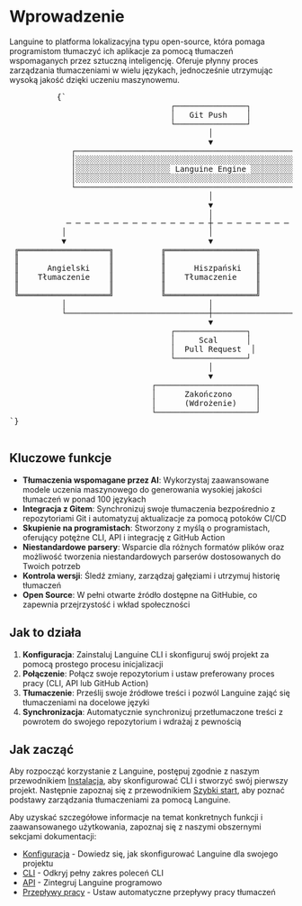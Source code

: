 # Wprowadzenie

Languine to platforma lokalizacyjna typu open-source, która pomaga programistom tłumaczyć ich aplikacje za pomocą tłumaczeń wspomaganych przez sztuczną inteligencję. Oferuje płynny proces zarządzania tłumaczeniami w wielu językach, jednocześnie utrzymując wysoką jakość dzięki uczeniu maszynowemu.


<div className="flex flex-col items-center justify-center p-4 mt-10 h-[400px] sm:h-[500px] md:h-[650px]">
        <pre
          className="p-4 text-sm leading-5 scale-[0.5] sm:scale-[0.65] md:scale-90 transform-gpu"
          style={{
            fontFamily: "monospace",
            whiteSpace: "pre",
            textAlign: "left",
          }}
        >
          {`
                                  ┌───────────────┐
                                  │   Git Push    │
                                  └───────────────┘
                                          │
                                          ▼
             ┌─────────────────────────────────────────────────────────┐
             │░░░░░░░░░░░░░░░░░░░░░░░░░░░░░░░░░░░░░░░░░░░░░░░░░░░░░░░░░│
             │░░░░░░░░░░░░░░░░░░░░ Languine Engine ░░░░░░░░░░░░░░░░░░░░│
             │░░░░░░░░░░░░░░░░░░░░░░░░░░░░░░░░░░░░░░░░░░░░░░░░░░░░░░░░░│
             └─────────────────────────────────────────────────────────┘
                                          │
                                          ▼
                                          │
            ─ ─ ─ ─ ─ ─ ─ ─ ─ ─ ─ ─ ─ ─ ─ ┼ ─ ─ ─ ─ ─ ─ ─ ─ ─ ─ ─ ─ ─ ─ ─
           │                              │                              │
           ▼                              ▼                              ▼
 ╔═══════════════════╗          ╔═══════════════════╗          ╔═══════════════════╗
 ║                   ║          ║                   ║          ║                   ║
 ║      Angielski    ║          ║      Hiszpański   ║          ║      Japoński    ║
 ║    Tłumaczenie    ║          ║    Tłumaczenie    ║          ║     Tłumaczenie   ║
 ║                   ║          ║                   ║          ║                   ║
 ╚═══════════════════╝          ╚═══════════════════╝          ╚═══════════════════╝
           │                              │                              │
           └──────────────────────────────┼──────────────────────────────┘
                                          ▼
                                  ┌───────────────┐
                                  │     Scal      │
                                  │  Pull Request  │
                                  └───────────────┘
                                          │
                                          ▼
                              ┌─────────────────────┐
                              │      Zakończono     │
                              │      (Wdrożenie)    │
                              └─────────────────────┘
`}
        </pre>
      </div>

## Kluczowe funkcje

- **Tłumaczenia wspomagane przez AI**: Wykorzystaj zaawansowane modele uczenia maszynowego do generowania wysokiej jakości tłumaczeń w ponad 100 językach
- **Integracja z Gitem**: Synchronizuj swoje tłumaczenia bezpośrednio z repozytoriami Git i automatyzuj aktualizacje za pomocą potoków CI/CD
- **Skupienie na programistach**: Stworzony z myślą o programistach, oferujący potężne CLI, API i integrację z GitHub Action
- **Niestandardowe parsery**: Wsparcie dla różnych formatów plików oraz możliwość tworzenia niestandardowych parserów dostosowanych do Twoich potrzeb
- **Kontrola wersji**: Śledź zmiany, zarządzaj gałęziami i utrzymuj historię tłumaczeń
- **Open Source**: W pełni otwarte źródło dostępne na GitHubie, co zapewnia przejrzystość i wkład społeczności

## Jak to działa

1. **Konfiguracja**: Zainstaluj Languine CLI i skonfiguruj swój projekt za pomocą prostego procesu inicjalizacji
2. **Połączenie**: Połącz swoje repozytorium i ustaw preferowany proces pracy (CLI, API lub GitHub Action)
3. **Tłumaczenie**: Prześlij swoje źródłowe treści i pozwól Languine zająć się tłumaczeniami na docelowe języki
4. **Synchronizacja**: Automatycznie synchronizuj przetłumaczone treści z powrotem do swojego repozytorium i wdrażaj z pewnością

## Jak zacząć

Aby rozpocząć korzystanie z Languine, postępuj zgodnie z naszym przewodnikiem [Instalacja](/docs/installation), aby skonfigurować CLI i stworzyć swój pierwszy projekt. Następnie zapoznaj się z przewodnikiem [Szybki start](/docs/quickstart), aby poznać podstawy zarządzania tłumaczeniami za pomocą Languine.

Aby uzyskać szczegółowe informacje na temat konkretnych funkcji i zaawansowanego użytkowania, zapoznaj się z naszymi obszernymi sekcjami dokumentacji:

- [Konfiguracja](/docs/configuration) - Dowiedz się, jak skonfigurować Languine dla swojego projektu
- [CLI](/docs/cli) - Odkryj pełny zakres poleceń CLI
- [API](/docs/api) - Zintegruj Languine programowo
- [Przepływy pracy](/docs/workflows) - Ustaw automatyczne przepływy pracy tłumaczeń
